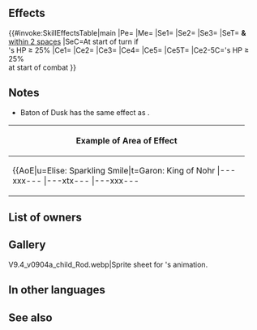 {{Weapon Infobox
|tagid=SID_戦神の闇夜の杖
|intID=4666
|image=wep_rd072
|exclusive=1
|weaponType=Colorless Staff
|cost=400
|might=14
|range=2
|effect=Grants Spd+3.<br>Enables【Canto (Rem.; Min １)】.<br>Calculates damage from staff like other weapons.<br><br>At start of turn, if unit's HP ≥ 25%, grants Atk/Spd+6,【Treachery】, and "grants Special cooldown charge +1 per attack during combat (only highest value applied; does not stack)" to unit and allies within 2 spaces of unit for 1 turn.<br><br>At start of combat, if unit's HP ≥ 25%, grants bonus to unit's Atk/Spd/Def/Res = number of foes within 3 rows or 3 columns centered on unit × 3, + 5 (max 14), deals damage = 20% of unit's Spd (excluding area-of-effect Specials; if the "calculates damage from staff like other weapons" effect is neutralized, damage from staff is calculated after combat damage is added), and neutralizes effects that guarantee foe's follow-up attacks and effects that prevent unit's follow-up attacks during combat.<br><br>【Canto (Rem.; Min １)】<br>After an attack, Assist skill, or structure destruction, unit can move spaces = any movement not already used that turn (min. １; if unit used a movement skill that warped them, unit can move １ space(s)).<br>(Once per turn. Only highest value applied. Does not stack.)<br><br>【Treachery】<br>Unit deals additional damage = total bonuses on unit for 1 turn.
|statModifiers=0,14,3,0,0
|required=Assault
|properties=
}}
==Effects==
{{#invoke:SkillEffectsTable|main
|Pe={{Eft|Stat Boosts|Spd|3}}
|Me={{Eft|Canto|Rem.; Min 1}}
|Se1={{Eft|Bonuses|Atk/Spd|6}}
|Se2={{SEt|Treachery}}
|Se3={{SEt|Special Cooldown Charge +1}}
|SeT={{Tgt|Unit}} '''&''' {{Tgt|Allies}}<br>[[within 2 spaces]]
|SeC=At start of turn if<br>{{Tgt|Unit}}'s HP ≥ 25%
|Ce1={{Eft|Wrathful Staff}}
|Ce2={{Eft|Temporary buffs|Atk/Spd/Def/Res|3 x {{Tgt|Foes}} within<br>[[3 rows or 3 columns]]<br>centered on {{Tgt|Unit}}, + 5|max=14}}
|Ce3={{Eft|Damage Boost|20% of {{Tgt|Unit}}'s Spd}}
|Ce4={{Eft|Neutralize Prevent Follow-Ups}}
|Ce5={{Eft|Neutralize Guaranteed Follow-Ups}}
|Ce5T={{Tgt|Foe}}
|Ce2-5C={{Tgt|Unit}}'s HP ≥ 25%<br>at start of combat
}}

==Notes==
* Baton of Dusk has the same effect as {{St|Wrathful Staff 3}}.
{{Wrathful Staff}}
{{Canto|Rem.; Min 1}}
{{Bonuses}}
{{Treachery}}
{{Special Cooldown Charge +1}}
{{Temporary buffs}}
{{DamageBoost}}
{{Follow-up effect neutralization}}
{|class="wikitable default mw-collapsible" 
!Example of Area of Effect
|-
|align="middle" style="max-width:450px;margin:auto"|{{AoE|u=Elise: Sparkling Smile|t=Garon: King of Nohr
|---xxx---
|---xtx---
|---xxx---
|xxxxxxxxx
|xxxxuxxxx
|xxxxxxxxx
|---xxx---
|---xxx---
|---xxx---
}}
|}
==List of owners==
{{Skill Hero List}}
==Gallery==
<gallery>
V9.4_v0904a_child_Rod.webp|Sprite sheet for {{PAGENAME}}'s animation.
</gallery>
==In other languages==
{{OtherLanguages
|japanese=
|german=
|spanishEU=
|spanishLA=
|french=
|italian=
|chineseTW=
|portuguese=
}}
==See also==
{{See also skills|cond=(Description LIKE '%【Treachery】%' OR Description LIKE '%deals damage =% of unit_s Spd%neutralizes%guarantee foe_s follow-up%prevent unit_s follow-up%') AND Exclusive='1'}}
{{Weapons Navbox}}